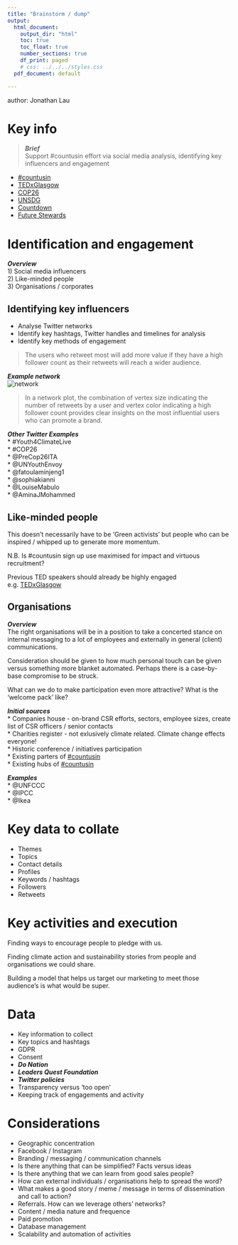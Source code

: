 ```yaml
---
title: "Brainstorm / dump"
output:
  html_document:
    output_dir: "html"
    toc: true
    toc_float: true
    number_sections: true
    df_print: paged
    # css: ../../../styles.css
  pdf_document: default

---
```


<div>
  author: Jonathan Lau<br>
</div>

# Key info  
> ***Brief***  
Support #countusin effort via social media analysis, identifying key influencers and engagement  

* [#countusin](https://www.count-us-in.org/project/)  
* [TEDxGlasgow](https://tedxglasgow.com/about)
* [COP26](https://www.ukcop26.org) 
* [UNSDG](https://www.un.org/sustainabledevelopment/sustainable-development-goals/)  
* [Countdown](https://countdown.ted.com/get-informed)  
* [Future Stewards](https://futurestewards.com)  

# Identification and engagement  
***Overview***  
1) Social media influencers  
2) Like-minded people  
3) Organisations / corporates    


## Identifying key influencers
* Analyse Twitter networks  
* Identify key hashtags, Twitter handles and timelines for analysis  
* Identify key methods of engagement  

> The users who retweet most will add more value if they have a high follower count as their retweets will reach a wider audience.

***Example network***  
![network](pics/network.png)

> In a network plot, the combination of vertex size indicating the number of retweets by a user and vertex color indicating a high follower count provides clear insights on the most influential users who can promote a brand.

***Other Twitter Examples***    
* #Youth4ClimateLive  
* #COP26  
* @PreCop26ITA  
* @UNYouthEnvoy  
* @fatoulaminjeng1  
* @sophiakianni  
* @LouiseMabulo  
* @AminaJMohammed  

## Like-minded people  

This doesn't necessarily have to be 'Green activists' but people who can be inspired / whipped up to generate more momentum.

N.B. Is #countusin sign up use maximised for impact and virtuous recruitment?  
  
Previous TED speakers should already be highly engaged e.g. [TEDxGlasgow](https://tedxglasgow.com/climate)


## Organisations 

***Overview***   
The right organisations will be in a position to take a concerted stance on internal messaging to a lot of employees and externally in general (client) communications.  
  
  Consideration should be given to how much personal touch can be given versus something more blanket automated.  Perhaps there is a case-by-base compromise to be struck.  
  
  What can we do to make participation even more attractive?  What is the 'welcome pack' like?  

***Initial sources***  
* Companies house - on-brand CSR efforts, sectors, employee sizes, create list of CSR officers / senior contacts  
* Charities register - not exlusively climate related.  Climate change effects everyone!  
* Historic conference / initiatives participation  
* Existing parters of [#countusin](https://www.count-us-in.org/partners/)  
* Existing hubs of [#countusin](https://www.count-us-in.org/hubs/)   

***Examples***   
* @UNFCCC  
* @IPCC  
* @Ikea

# Key data to collate  
* Themes  
* Topics  
* Contact details  
* Profiles  
* Keywords / hashtags  
* Followers  
* Retweets  

# Key activities and execution
Finding ways to encourage people to pledge with us.


Finding climate action and sustainability stories from people and organisations we could share.

Building a model that helps us target our marketing to meet those audience's is what would be super.

# Data  
* Key information to collect  
* Key topics and hashtags  
* GDPR  
* Consent  
* ***Do Nation***  
* ***Leaders Quest Foundation***  
* ***Twitter policies***  
* Transparency versus 'too open'  
* Keeping track of engagements and activity

# Considerations
* Geographic concentration  
* Facebook / Instagram  
* Branding / messaging / communication channels   
* Is there anything that can be simplified?  Facts versus ideas  
* Is there anything that we can learn from good sales people?  
* How can external individuals / organisations help to spread the word?   
* What makes a good story / meme / message in terms of dissemination and call to action?
* Referrals.  How can we leverage others' networks?    
* Content / media nature and frequence    
* Paid promotion
* Database management  
* Scalability and automation of activities  





 